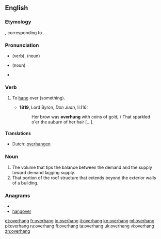 ==English==
===Etymology===
{{etyl|ang}} {{term|oferhangan}}, corresponding to {{prefix|over|hang}}.

===Pronunciation===
* {{a|UK}} {{IPA|/əʊvəˈhaŋ/}} (verb), {{IPA|/ˈəʊvəhaŋ/}} (noun)
* {{a|US}} {{IPA|/ˈoʊvəɹˌhæŋ/}} (noun)
* {{audio|en-us-overhang.ogg|Audio (US)}}

===Verb===
{{en-verb|overhangs|overhanging|overhung}}

# {{transitive}} To [[hang]] over (something).
#*'''1819''', Lord Byron, ''Don Juan'', II.116:
#*:Her brow was '''overhung''' with coins of gold, / That sparkled o'er the auburn of her hair [...].

====Translations====
* Dutch: [[overhangen]]

===Noun===
{{en-noun}}

# The volume that tips the balance between the demand and the supply toward demand lagging supply.
# That portion of the roof structure that extends beyond the exterior walls of a building.

===Anagrams===
* {{alphagram|aeghnorv}}
* [[hangover#English|hangover]]

[[et:overhang]]
[[fr:overhang]]
[[io:overhang]]
[[it:overhang]]
[[kn:overhang]]
[[ml:overhang]]
[[pl:overhang]]
[[ru:overhang]]
[[fi:overhang]]
[[ta:overhang]]
[[uk:overhang]]
[[vi:overhang]]
[[zh:overhang]]